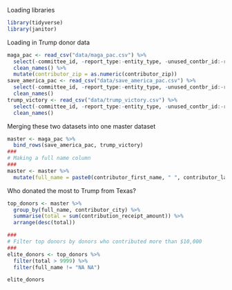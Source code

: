 Loading libraries
```r
library(tidyverse)
library(janitor)
```
Loading in Trump donor data
```r
maga_pac <- read_csv("data/maga_pac.csv") %>%
  select(-committee_id, -report_type:-entity_type, -unused_contbr_id:-recipient_committee_designation, -contributor_id:-memo_code_full, -contributor_aggregate_ytd:-conduit_committee_id, -conduit_committee_name:-line_number_label) %>%
  clean_names() %>%
  mutate(contributor_zip = as.numeric(contributor_zip))
save_america_pac <- read_csv("data/save_america_pac.csv") %>%
  select(-committee_id, -report_type:-entity_type, -unused_contbr_id:-recipient_committee_designation, -contributor_id:-memo_code_full, -contributor_aggregate_ytd:-conduit_committee_id, -conduit_committee_name:-line_number_label) %>%
  clean_names()
trump_victory <- read_csv("data/trump_victory.csv") %>%
  select(-committee_id, -report_type:-entity_type, -unused_contbr_id:-recipient_committee_designation, -contributor_id:-memo_code_full, -contributor_aggregate_ytd:-conduit_committee_id, -conduit_committee_name:-line_number_label) %>%
  clean_names()
```
Merging these two datasets into one master dataset
```r
master <- maga_pac %>%
  bind_rows(save_america_pac, trump_victory)
###
# Making a full name column
###
master <- master %>%
  mutate(full_name = paste0(contributor_first_name, " ", contributor_last_name))
```
Who donated the most to Trump from Texas?
```r
top_donors <- master %>%
  group_by(full_name, contributor_city) %>%
  summarise(total = sum(contribution_receipt_amount)) %>%
  arrange(desc(total))

###
# Filter top donors by donors who contributed more than $10,000
###
elite_donors <- top_donors %>%
  filter(total > 9999) %>%
  filter(full_name != "NA NA")

elite_donors
```




